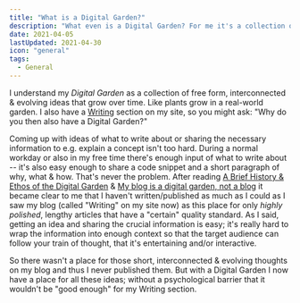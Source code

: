 ```yaml
---
title: "What is a Digital Garden?"
description: "What even is a Digital Garden? For me it's a collection of free form, interconnected & evolving ideas that grow over time. Like plants grow in a real-world garden."
date: 2021-04-05
lastUpdated: 2021-04-30
icon: "general"
tags:
  - General
---
```


I understand my _Digital Garden_ as a collection of free form, interconnected & evolving ideas that grow over time. Like plants grow in a real-world garden. I also have a [Writing](/writing/) section on my site, so you might ask: "Why do you then also have a Digital Garden?"

Coming up with ideas of what to write about or sharing the necessary information to e.g. explain a concept isn't too hard. During a normal workday or also in my free time there's enough input of what to write about -- it's also easy enough to share a code snippet and a short paragraph of why, what & how. That's never the problem. After reading [A Brief History & Ethos of the Digital Garden](https://maggieappleton.com/garden-history) & [My blog is a digital garden, not a blog](https://joelhooks.com/digital-garden) it became clear to me that I haven't written/published as much as I could as I saw my blog (called "Writing" on my site now) as this place for only _highly polished_, lengthy articles that have a "certain" quality standard. As I said, getting an idea and sharing the crucial information is easy; it's really hard to wrap the information into enough context so that the target audience can follow your train of thought, that it's entertaining and/or interactive.

So there wasn't a place for those short, interconnected & evolving thoughts on my blog and thus I never published them. But with a Digital Garden I now have a place for all these ideas; without a psychological barrier that it wouldn't be "good enough" for my Writing section.
